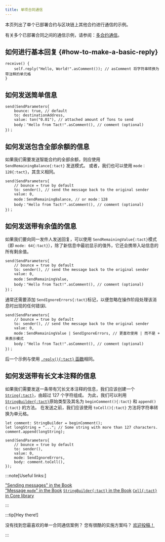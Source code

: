 ```yaml
---
title: 单项合同通信
---
```


本页列出了单个已部署合约与区块链上其他合约进行通信的示例。

有关多个已部署合同之间的通信示例，请参阅：[多合约通信](/zh-cn/cookbook/multi-communication)。

## 如何进行基本回复 {#how-to-make-a-basic-reply}

```tact
receive() {
    self.reply("Hello, World!".asComment()); // asComment 将字符串转换为带注释的单元格
}
```

## 如何发送简单信息

```tact
send(SendParameters{
    bounce: true, // default
    to: destinationAddress,
    value: ton("0.01"), // attached amount of Tons to send
    body："Hello from Tact!".asComment(), // comment (optional)
})；
```

## 如何发送包含全部余额的信息

如果我们需要发送智能合约的全部余额，则应使用 `SendRemainingBalance{:tact}` 发送模式。 或者，我们也可以使用 `mode：128{:tact}`，其含义相同。

```tact
send(SendParameters{
    // bounce = true by default
    to: sender(), // send the message back to the original sender
    value: 0,
    mode：SendRemainingBalance, // or mode：128
    body："Hello from Tact!".asComment(), // comment (optional)
})；
```

## 如何发送带有余值的信息

如果我们要向同一发件人发送回复，可以使用 `SendRemainingValue{:tact}`模式（即 `mode: 64{:tact}`），除了新信息中最初显示的值外，它还会携带入站信息的所有剩余值。

```tact
send(SendParameters{
    // bounce = true by default
    to: sender(), // send the message back to the original sender
    value: 0,
    mode：SendRemainingValue,
    body："Hello from Tact!".asComment(), // comment (optional)
})；
```

通常还需要添加 `SendIgnoreErrors{:tact}`标记，以便忽略在操作阶段处理该消息时出现的任何错误L

```tact
send(SendParameters{
    // bounce = true by default
    to: sender(), // send the message back to the original sender
    value: 0,
    mode：SendRemainingValue | SendIgnoreErrors, // 更喜欢使用 | 而不是 + 来表示模式
    body："Hello from Tact!".asComment(), // comment (optional)
})；
```

后一个示例与使用 [`.reply(){:tact}` 函数](#how-to-make-a-basic-reply)相同。

## 如何发送带有长文本注释的信息

如果我们需要发送一条带有冗长文本注释的信息，我们应该创建一个 [`String{:tact}`](/zh-cn/book/types#primitive-types)，由超过 $127$ 个字符组成。 为此，我们可以利用 [`StringBuilder{:tact}`](/zh-cn/book/types#primitive-types)原始类型及其名为 `beginComment(){:tact}` 和 `append(){:tact}` 的方法。 在发送之前，我们应该使用 `toCell(){:tact}` 方法将字符串转换为单元格。

```tact
let comment: StringBuilder = beginComment();
let longString = "..."; // Some string with more than 127 characters.
comment.append(longString);

send(SendParameters{
    // bounce = true by default
    to: sender(),
    value: 0,
    mode: SendIgnoreErrors,
    body: comment.toCell(),
});
```

:::note[Useful links:]

  ["Sending messages" in the Book](/zh-cn/book/send#send-message)\
  ["Message `mode`" in the Book](/zh-cn/book/message-mode)
  [`StringBuilder{:tact}` in the Book](/zh-cn/book/types#primitive-types)
  [`Cell{:tact}` in Core library](/zh-cn/ref/core-cells)

:::

:::tip[Hey there!]

  没有找到您最喜欢的单一合同通信案例？ 您有很酷的实施方案吗？ [欢迎投稿！](https://github.com/tact-lang/tact/issues)

:::
